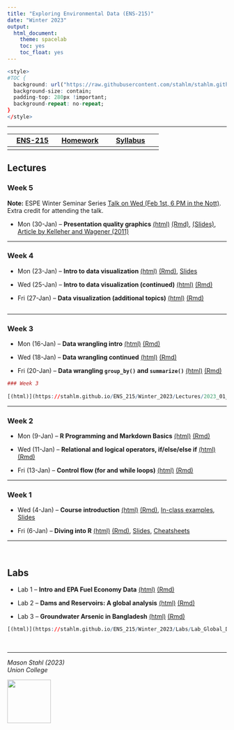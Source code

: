 ```yaml
---
title: "Exploring Environmental Data (ENS-215)"
date: "Winter 2023"
output:
  html_document:
    theme: spacelab
    toc: yes
    toc_float: yes
---
```




```r
<style>
#TOC {
  background: url("https://raw.githubusercontent.com/stahlm/stahlm.github.io/master/ENS_215/Winter_2023/Images/logo_ens_215.png");
  background-size: contain;
  padding-top: 280px !important;
  background-repeat: no-repeat;
}
</style>
```



<!-- Global site tag (gtag.js) - Google Analytics -->
<script async src="https://www.googletagmanager.com/gtag/js?id=UA-137229217-1"></script>
<script>
  window.dataLayer = window.dataLayer || [];
  function gtag(){dataLayer.push(arguments);}
  gtag('js', new Date());

  gtag('config', 'UA-137229217-1');
</script>

***


| [ENS-215](https://stahlm.github.io/ENS_215/Winter_2023/Home.html)  | [Homework](https://stahlm.github.io/ENS_215/Winter_2023/HW.html)  | [Syllabus](https://stahlm.github.io/ENS_215/Winter_2023/Syllabus.html)  |
|:-------:|:------:|:--------:|
|      |     |        |       |

## Lectures 

### Week 5

**Note:** ESPE Winter Seminar Series [Talk on Wed (Feb 1st, 6 PM in the Nott)](https://www.union.edu/espe/2023-winter-seminar-series).  Extra credit for attending the talk.  

+ Mon (30-Jan) -- **Presentation quality graphics**
[(html)](https://stahlm.github.io/ENS_215/Winter_2023/Lectures/2023_01_30.html)  [(Rmd)](https://raw.githubusercontent.com/stahlm/stahlm.github.io/master/ENS_215/Winter_2023/Lectures/2023_01_30.Rmd), [(Slides)](https://stahlm.github.io/ENS_215/Documents/Data_vis_slides.pdf), [Article by Kelleher and Wagener (2011)](https://github.com/stahlm/stahlm.github.io/raw/master/ENS_215/Documents/ems2011%20kelleher%20and%20wagener.pdf)


***

### Week 4
+ Mon (23-Jan) -- **Intro to data visualization** [(html)](https://stahlm.github.io/ENS_215/Winter_2023/Lectures/2023_01_23_Intro_data_viz.html) [(Rmd)](https://raw.githubusercontent.com/stahlm/stahlm.github.io/master/ENS_215/Winter_2023/Lectures/2023_01_23_Intro_data_viz.Rmd), [Slides](https://stahlm.github.io/ENS_215/Winter_2023/Lectures/2023_01_23_slides.html) 

+ Wed (25-Jan) -- **Intro to data visualization (continued)** [(html)](https://stahlm.github.io/ENS_215/Winter_2023/Lectures/2023_01_25_Intro_data_viz.html) [(Rmd)](https://raw.githubusercontent.com/stahlm/stahlm.github.io/master/ENS_215/Winter_2023/Lectures/2023_01_25_Intro_data_viz.Rmd) 

+ Fri (27-Jan) -- **Data visualization (additional topics)** [(html)](https://stahlm.github.io/ENS_215/Winter_2023/Lectures/2023_01_27_Data_viz.html) [(Rmd)](https://raw.githubusercontent.com/stahlm/stahlm.github.io/master/ENS_215/Winter_2023/Lectures/2023_01_27_Data_viz.Rmd) 



```r

```

***

### Week 3
+ Mon (16-Jan) -- **Data wrangling intro** [(html)](https://stahlm.github.io/ENS_215/Winter_2023/Lectures/2023_01_16_Data_manipulation.html) [(Rmd)](https://raw.githubusercontent.com/stahlm/stahlm.github.io/master/ENS_215/Winter_2023/Lectures/2023_01_16_Data_manipulation.Rmd)  

+ Wed (18-Jan) -- **Data wrangling continued** [(html)](https://stahlm.github.io/ENS_215/Winter_2023/Lectures/2023_01_18_Data_manipulation_cont.html) [(Rmd)](https://raw.githubusercontent.com/stahlm/stahlm.github.io/master/ENS_215/Winter_2023/Lectures/2023_01_18_Data_manipulation_cont.Rmd)  

+ Fri (20-Jan) -- **Data wrangling `group_by()` and `summarize()`** [(html)](https://stahlm.github.io/ENS_215/Winter_2023/Lectures/2023_01_20.html) [(Rmd)](https://raw.githubusercontent.com/stahlm/stahlm.github.io/master/ENS_215/Winter_2023/Lectures/2023_01_20.Rmd)  
  
```r
### Week 3
 
[(html)](https://stahlm.github.io/ENS_215/Winter_2023/Lectures/2023_01_16_Data_manipulation.html) [(Rmd)](https://raw.githubusercontent.com/stahlm/stahlm.github.io/master/ENS_215/Winter_2023/Lectures/2023_01_16_Data_manipulation.Rmd)  
```

***  


### Week 2
+ Mon (9-Jan) -- **R Programming and Markdown Basics** 
[(html)](https://stahlm.github.io/ENS_215/Winter_2023/Lectures/2023_01_09_R_basics.html) [(Rmd)](https://raw.githubusercontent.com/stahlm/stahlm.github.io/master/ENS_215/Winter_2023/Lectures/2023_01_09_R_basics.Rmd)  

+ Wed (11-Jan) -- **Relational and logical operators, if/else/else if** 
[(html)](https://stahlm.github.io/ENS_215/Winter_2023/Lectures/2023_01_11_R_basics_cont.html) [(Rmd)](https://raw.githubusercontent.com/stahlm/stahlm.github.io/master/ENS_215/Winter_2023/Lectures/2023_01_11_R_basics_cont.Rmd)  

+ Fri (13-Jan) -- **Control flow (for and while loops)** 
[(html)](https://stahlm.github.io/ENS_215/Winter_2023/Lectures/2023_01_13_R_basic_loops.html) [(Rmd)](https://raw.githubusercontent.com/stahlm/stahlm.github.io/master/ENS_215/Winter_2023/Lectures/2023_01_13_R_basic_loops.Rmd)  




*** 
 
### Week 1
+ Wed (4-Jan) -- **Course introduction** 
[(html)](https://stahlm.github.io/ENS_215/Winter_2023/Lectures/2023_01_04_L1.html) [(Rmd)](https://raw.githubusercontent.com/stahlm/stahlm.github.io/master/ENS_215/Winter_2023/Lectures/2023_01_04_L1.Rmd), [In-class examples](https://stahlm.github.io/ENS_215/Winter_2023/Lectures/2023_01_04_examples.html), [Slides](https://stahlm.github.io/ENS_215/Winter_2023/Lectures/2023_01_04_Slides.html)  

+ Fri (6-Jan) -- **Diving into R** [(html)](https://stahlm.github.io/ENS_215/Winter_2023/Lectures/2023_01_06_L1_diving_in.html) [(Rmd)](https://raw.githubusercontent.com/stahlm/stahlm.github.io/master/ENS_215/Winter_2023/Lectures/2023_01_06_L1_diving_in.Rmd), [Slides](https://stahlm.github.io/ENS_215/Winter_2023/Lectures/2023_01_06_Slides.html), [Cheatsheets](https://stahlm.github.io/ENS_215/Resources/Cheatsheets_all.pdf)  



***
<br/>

## Labs
+ Lab 1 -- **Intro and EPA Fuel Economy Data** [(html)](https://stahlm.github.io/ENS_215/Winter_2023/Labs/Lab_EPA_Fuel_Economy.html) [(Rmd)](https://raw.githubusercontent.com/stahlm/stahlm.github.io/master/ENS_215/Winter_2023/Labs/Lab_EPA_Fuel_Economy.Rmd)  

+ Lab 2 -- **Dams and Reservoirs: A global analysis** [(html)](https://stahlm.github.io/ENS_215/Winter_2023/Labs/Lab_Global_Dams.html) [(Rmd)](https://raw.githubusercontent.com/stahlm/stahlm.github.io/master/ENS_215/Winter_2023/Labs/Lab_Global_Dams.Rmd)    

+ Lab 3 -- **Groundwater Arsenic in Bangladesh** [(html)](https://stahlm.github.io/ENS_215/Winter_2023/Labs/Lab_Bangladesh_Arsenic.html) [(Rmd)](https://raw.githubusercontent.com/stahlm/stahlm.github.io/master/ENS_215/Winter_2023/Labs/Lab_Bangladesh_Arsenic.Rmd)      

```r
[(html)](https://stahlm.github.io/ENS_215/Winter_2023/Labs/Lab_Global_Dams.html) [(Rmd)](https://raw.githubusercontent.com/stahlm/stahlm.github.io/master/ENS_215/Winter_2023/Labs/Lab_Global_Dams.Rmd)  
```


<br/> 

***

_Mason Stahl (2023)_  
_Union College_ 

![](C:/Users/stahlm/Documents/Teaching_UnionCollege/Environmental_Data_Analysis/stahlm.github.io/ENS_215/Winter_2023/Images/logo_ens_215.png){width=100px}

